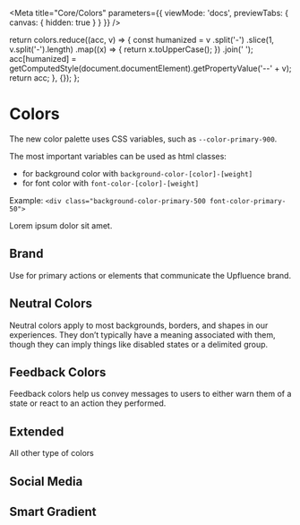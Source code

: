 
<Meta
  title="Core/Colors"
  parameters={{
    viewMode: 'docs',
    previewTabs: { canvas: { hidden: true } }
  }}
/>

  return colors.reduce((acc, v) => {
    const humanized = v
      .split('-')
      .slice(1, v.split('-').length)
      .map((x) => {
        return x.toUpperCase();
      })
      .join(' ');
    acc[humanized] = getComputedStyle(document.documentElement).getPropertyValue('--' + v);
    return acc;
  }, {});
};

# Colors

The new color palette uses CSS variables, such as `--color-primary-900`.

The most important variables can be used as html classes:

- for background color with `background-color-[color]-[weight]`
- for font color with `font-color-[color]-[weight]`

Example: `<div class="background-color-primary-500 font-color-primary-50">`

<Canvas>
  <div class="background-color-primary-500 font-color-primary-50">
    <p>Lorem ipsum dolor sit amet.</p>
  </div>
</Canvas>

## Brand

Use for primary actions or elements that communicate the Upfluence brand.

<ColorPalette>
  <ColorItem title="Primary Color" colors={buildColors(['color-primary-500'])} />
  <ColorItem
    title="Primary Scale"
    subtitle="Primary color"
    colors={buildColors([
      'color-primary-50',
      'color-primary-100',
      'color-primary-400',
      'color-primary-500',
      'color-primary-600',
      'color-primary-900'
    ])}
  />
  <ColorItem title="Accent Color" colors={buildColors(['color-accent'])} />
</ColorPalette>

## Neutral Colors

Neutral colors apply to most backgrounds, borders, and shapes in our experiences. They don’t typically have a meaning associated with them, though they can imply things like disabled states or a delimited group.

<ColorPalette>
  <ColorItem
    title="White"
    colors={{ White: getComputedStyle(document.documentElement).getPropertyValue('--color-white') }}
  />
  <ColorItem
    title="Black"
    colors={{ Black: getComputedStyle(document.documentElement).getPropertyValue('--color-black') }}
  />
  <ColorItem
    title="Grays"
    colors={buildColors([
      'color-gray-50',
      'color-gray-100',
      'color-gray-200',
      'color-gray-300',
      'color-gray-400',
      'color-gray-500',
      'color-gray-600',
      'color-gray-900'
    ])}
  />
</ColorPalette>

## Feedback Colors

Feedback colors help us convey messages to users to either warn them of a state or react to an action they performed.

<ColorPalette>
  <ColorItem
    title="Info"
    subtitle="Info colors indicate elements that don’t require immediate action. As their name hint, they’re used to convey an information to the users. They can be used with banners, alerts, indicators that draw attention to new information..."
    colors={buildColors([
      'color-info-50',
      'color-info-100',
      'color-info-400',
      'color-info-500',
      'color-info-600',
      'color-info-900'
    ])}
  />
  <ColorItem
    title="Success"
    subtitle="Success colors indicate something positive, like the success of an action performed by a user."
    colors={buildColors([
      'color-success-50',
      'color-success-100',
      'color-success-400',
      'color-success-500',
      'color-success-600',
      'color-success-900'
    ])}
  />
  <ColorItem
    title="Warning"
    subtitle="Warning colors let the user know they need to take action, and are applied to alerts, banners..."
    colors={buildColors([
      'color-warning-50',
      'color-warning-100',
      'color-warning-400',
      'color-warning-500',
      'color-warning-600',
      'color-warning-900'
    ])}
  />
  <ColorItem
    title="Error"
    subtitle="Critical colors are for destructive interactive elements, errors, and critical events that require immediate action."
    colors={buildColors([
      'color-error-50',
      'color-error-100',
      'color-error-400',
      'color-error-500',
      'color-error-600',
      'color-error-900'
    ])}
  />
</ColorPalette>

## Extended

All other type of colors

<ColorPalette>
  <ColorItem
    title="Orange"
    colors={buildColors([
      'color-orange-50',
      'color-orange-100',
      'color-orange-400',
      'color-orange-500',
      'color-orange-600',
      'color-orange-900'
    ])}
  />
  <ColorItem
    title="Yellow"
    colors={buildColors([
      'color-yellow-50',
      'color-yellow-100',
      'color-yellow-400',
      'color-yellow-500',
      'color-yellow-600',
      'color-yellow-900'
    ])}
  />
  <ColorItem
    title="Lime"
    colors={buildColors([
      'color-lime-50',
      'color-lime-100',
      'color-lime-400',
      'color-lime-500',
      'color-lime-600',
      'color-lime-900'
    ])}
  />
  <ColorItem
    title="Cyan"
    colors={buildColors([
      'color-cyan-50',
      'color-cyan-100',
      'color-cyan-400',
      'color-cyan-500',
      'color-cyan-600',
      'color-cyan-900'
    ])}
  />
  <ColorItem
    title="Blue"
    colors={buildColors([
      'color-blue-50',
      'color-blue-100',
      'color-blue-400',
      'color-blue-500',
      'color-blue-600',
      'color-blue-900'
    ])}
  />
  <ColorItem
    title="Violet"
    colors={buildColors([
      'color-violet-50',
      'color-violet-100',
      'color-violet-400',
      'color-violet-500',
      'color-violet-600',
      'color-violet-900'
    ])}
  />
  <ColorItem
    title="Melon"
    colors={buildColors([
      'color-melon-50',
      'color-melon-100',
      'color-melon-400',
      'color-melon-500',
      'color-melon-600',
      'color-melon-900'
    ])}
  />
</ColorPalette>

## Social Media

<ColorPalette>
  <ColorItem title="Facebook" colors={buildColors(['color-facebook-50', 'color-facebook-500'])} />
  <ColorItem title="Youtube" colors={buildColors(['color-youtube-50', 'color-youtube-500'])} />
  <ColorItem title="X / Twitter" colors={buildColors(['color-twitter-50', 'color-twitter-500'])} />
  <ColorItem title="Tiktok" colors={buildColors(['color-tiktok-50', 'color-tiktok-500'])} />
  <ColorItem title="Blog" colors={buildColors(['color-blog-50', 'color-blog-500'])} />
  <ColorItem title="Twitch" colors={buildColors(['color-twitch-50', 'color-twitch-500'])} />
  <ColorItem title="Pinterest" colors={buildColors(['color-pinterest-50', 'color-pinterest-500'])} />
  <ColorItem
    title="Instagram"
    colors={buildColors(['color-instagram-50', 'color-instagram-500', 'color-instagram-accent'])}
  />
</ColorPalette>

## Smart Gradient

<ColorPalette>
  <ColorItem
    title="Background Gradient"
    colors={buildColors([
      'color-smart-gradient-50',
      'color-smart-gradient-400',
      'color-smart-gradient-500',
      'color-smart-gradient-600'
    ])}
  />
  <ColorItem title="Font Gradient" colors={buildColors(['font-color-smart-gradient'])} />
</ColorPalette>
